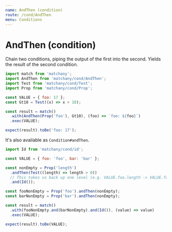 ```yaml
---
name: AndThen (condition)
route: /cond/AndThen
menu: Conditions
---
```


# AndThen (condition)

Chain two conditions, piping the output of the first into the second. Yields the
result of the second condition.

```js
import match from 'matchany';
import AndThen from 'matchany/cond/AndThen';
import Test from 'matchany/cond/Test';
import Prop from 'matchany/cond/Prop';

const VALUE = { foo: 17 };
const Gt10 = Test((x) => x > 10);

const result = match()
  .with(AndThen(Prop('foo'), Gt10), (foo) => `foo: ${foo}`)
  .exec(VALUE);

expect(result).toBe('foo: 17');
```

It's also available as `Condition#andThen`.

```js
import Id from 'matchany/cond/id';

const VALUE = { foo: 'foo', bar: 'bar' };

const nonEmpty = Prop('length')
  .andThen(Test((length) => length > 0))
  // This takes us back up one level (e.g. VALUE.foo.length -> VALUE.foo)
  .and(Id());

const fooNonEmpty = Prop('foo').andThen(nonEmpty);
const barNonEmpty = Prop('bar').andThen(nonEmpty);

const result = match()
  .with(fooNonEmpty.and(barNonEmpty).and(Id()), (value) => value)
  .exec(VALUE);

expect(result).toBe(VALUE);
```
